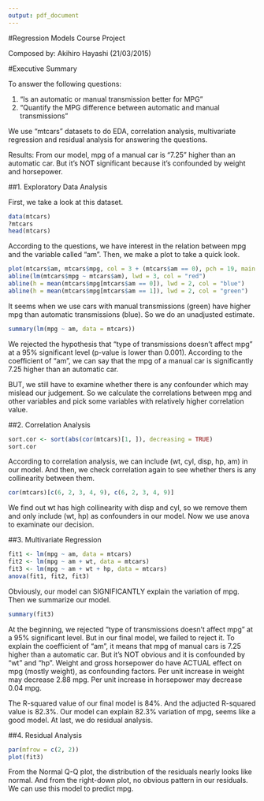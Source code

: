 ```yaml
---
output: pdf_document
---
```

#Regression Models Course Project

Composed by: Akihiro Hayashi (21/03/2015)

#Executive Summary

To answer the following questions:

1. “Is an automatic or manual transmission better for MPG”
2. "Quantify the MPG difference between automatic and manual transmissions"

We use "mtcars" datasets to do EDA, correlation analysis, multivariate regression and residual analysis for answering the questions.

Results: From our model, mpg of a manual car is "7.25" higher than an automatic car. But it's NOT significant because it's confounded by weight and horsepower.

##1. Exploratory Data Analysis

First, we take a look at this dataset.

```r
data(mtcars)
?mtcars
head(mtcars)
```

According to the questions, we have interest in the relation between mpg and the variable called "am". Then, we make a plot to take a quick look.

```r
plot(mtcars$am, mtcars$mpg, col = 3 + (mtcars$am == 0), pch = 19, main = "EDA", xlab = "AM", ylab = "MPG")
abline(lm(mtcars$mpg ~ mtcars$am), lwd = 3, col = "red")
abline(h = mean(mtcars$mpg[mtcars$am == 0]), lwd = 2, col = "blue")
abline(h = mean(mtcars$mpg[mtcars$am == 1]), lwd = 2, col = "green")
```

It seems when we use cars with manual transmissions (green) have higher mpg than automatic transmissions (blue). So we do an unadjusted estimate.

```r
summary(lm(mpg ~ am, data = mtcars))
```

We rejected the hypothesis that "type of transmissions doesn't affect mpg" at a 95% significant level (p-value is lower than 0.001). According to the coefficient of "am", we can say that the mpg of a manual car is significantly 7.25 higher than an automatic car.

BUT, we still have to examine whether there is any confounder which may mislead our judgement. So we calculate the correlations between mpg and other variables and pick some variables with relatively higher correlation value.

##2. Correlation Analysis

```r
sort.cor <- sort(abs(cor(mtcars)[1, ]), decreasing = TRUE)
sort.cor
```

According to correlation analysis, we can include (wt, cyl, disp, hp, am) in our model. And then, we check correlation again to see whether thers is any collinearity between them.

```r
cor(mtcars)[c(6, 2, 3, 4, 9), c(6, 2, 3, 4, 9)]
```

We find out wt has high collinearity with disp and cyl, so we remove them and only include (wt, hp) as confounders in our model. Now we use anova to examinate our decision.

##3. Multivariate Regression

```r
fit1 <- lm(mpg ~ am, data = mtcars)
fit2 <- lm(mpg ~ am + wt, data = mtcars)
fit3 <- lm(mpg ~ am + wt + hp, data = mtcars)
anova(fit1, fit2, fit3)
```

Obviously, our model can SIGNIFICANTLY explain the variation of mpg. Then we summarize our model.

```r
summary(fit3)
```

At the beginning, we rejected "type of transmissions doesn't affect mpg" at a 95% significant level. But in our final model, we failed to reject it. To explain the coefficient of "am", it means that mpg of manual cars is 7.25 higher than a automatic car. But it's NOT obvious and it is confounded by "wt" and "hp". Weight and gross horsepower do have ACTUAL effect on mpg (mostly weight), as confounding factors. Per unit increase in weight may decrease 2.88 mpg. Per unit increase in horsepower may decrease 0.04 mpg.

The R-squared value of our final model is 84%. And the adjucted R-squared value is 82.3%. Our model can explain 82.3% variation of mpg, seems like a good model. At last, we do residual analysis.

##4. Residual Analysis

```r
par(mfrow = c(2, 2))
plot(fit3)
```

From the Normal Q-Q plot, the distribution of the residuals nearly looks like normal. And from the right-down plot, no obvious pattern in our residuals. We can use this model to predict mpg.